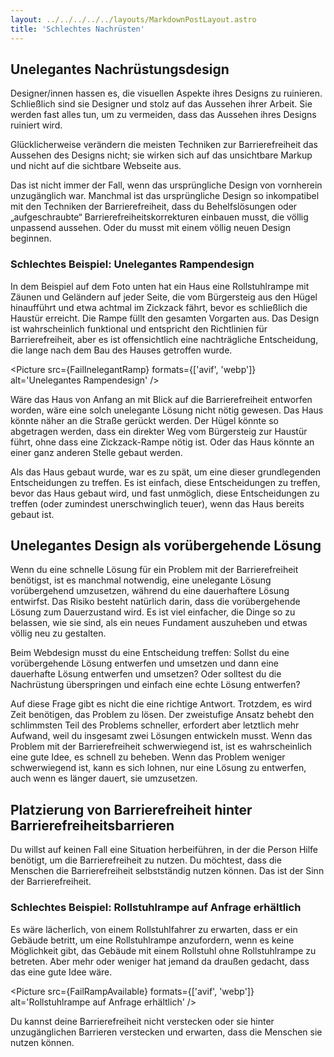 ```yaml
---
layout: ../../../../../layouts/MarkdownPostLayout.astro
title: 'Schlechtes Nachrüsten'
---
```



## Unelegantes Nachrüstungsdesign

Designer/innen hassen es, die visuellen Aspekte ihres Designs zu ruinieren.
Schließlich sind sie Designer und stolz auf das Aussehen ihrer Arbeit. Sie werden
fast alles tun, um zu vermeiden, dass das Aussehen ihres Designs ruiniert wird.

Glücklicherweise verändern die meisten Techniken zur Barrierefreiheit das Aussehen
des Designs nicht; sie wirken sich auf das unsichtbare Markup und nicht auf die
sichtbare Webseite aus.

Das ist nicht immer der Fall, wenn das ursprüngliche Design von vornherein
unzugänglich war. Manchmal ist das ursprüngliche Design so inkompatibel mit den
Techniken der Barrierefreiheit, dass du Behelfslösungen oder „aufgeschraubte“
Barrierefreiheitskorrekturen einbauen musst, die völlig unpassend aussehen.
Oder du musst mit einem völlig neuen Design beginnen.

### Schlechtes Beispiel: Unelegantes Rampendesign

In dem Beispiel auf dem Foto unten hat ein Haus eine Rollstuhlrampe mit Zäunen
und Geländern auf jeder Seite, die vom Bürgersteig aus den Hügel hinaufführt und
etwa achtmal im Zickzack fährt, bevor es schließlich die Haustür erreicht. Die
Rampe füllt den gesamten Vorgarten aus. Das Design ist wahrscheinlich funktional
und entspricht den Richtlinien für Barrierefreiheit, aber es ist offensichtlich
eine nachträgliche Entscheidung, die lange nach dem Bau des Hauses getroffen wurde.

<Picture src={FailInelegantRamp} formats={['avif', 'webp']} alt='Unelegantes Rampendesign' />

Wäre das Haus von Anfang an mit Blick auf die Barrierefreiheit entworfen worden,
wäre eine solch unelegante Lösung nicht nötig gewesen. Das Haus könnte näher an
die Straße gerückt werden. Der Hügel könnte so abgetragen werden, dass ein direkter
Weg vom Bürgersteig zur Haustür führt, ohne dass eine Zickzack-Rampe nötig ist.
Oder das Haus könnte an einer ganz anderen Stelle gebaut werden.

Als das Haus gebaut wurde, war es zu spät, um eine dieser grundlegenden
Entscheidungen zu treffen. Es ist einfach, diese Entscheidungen zu treffen, bevor
das Haus gebaut wird, und fast unmöglich, diese Entscheidungen zu treffen (oder
zumindest unerschwinglich teuer), wenn das Haus bereits gebaut ist.

## Unelegantes Design als vorübergehende Lösung

Wenn du eine schnelle Lösung für ein Problem mit der Barrierefreiheit benötigst,
ist es manchmal notwendig, eine unelegante Lösung vorübergehend umzusetzen,
während du eine dauerhaftere Lösung entwirfst. Das Risiko besteht natürlich darin,
dass die vorübergehende Lösung zum Dauerzustand wird. Es ist viel einfacher, die
Dinge so zu belassen, wie sie sind, als ein neues Fundament auszuheben und etwas
völlig neu zu gestalten.

Beim Webdesign musst du eine Entscheidung treffen: Sollst du eine vorübergehende
Lösung entwerfen und umsetzen und dann eine dauerhafte Lösung entwerfen und
umsetzen? Oder solltest du die Nachrüstung überspringen und einfach eine echte
Lösung entwerfen?

Auf diese Frage gibt es nicht die eine richtige Antwort. Trotzdem, es wird
Zeit benötigen, das Problem zu lösen. Der zweistufige Ansatz behebt den schlimmsten
Teil des Problems schneller, erfordert aber letztlich mehr Aufwand, weil du insgesamt
zwei Lösungen entwickeln musst. Wenn das Problem mit der Barrierefreiheit
schwerwiegend ist, ist es wahrscheinlich eine gute Idee, es schnell zu beheben.
Wenn das Problem weniger schwerwiegend ist, kann es sich lohnen, nur eine Lösung
zu entwerfen, auch wenn es länger dauert, sie umzusetzen.

## Platzierung von Barrierefreiheit hinter Barrierefreiheitsbarrieren

Du willst auf keinen Fall eine Situation herbeiführen, in der die Person Hilfe
benötigt, um die Barrierefreiheit zu nutzen. Du möchtest, dass die Menschen die
Barrierefreiheit selbstständig nutzen können. Das ist der Sinn der Barrierefreiheit.

### Schlechtes Beispiel: Rollstuhlrampe auf Anfrage erhältlich

Es wäre lächerlich, von einem Rollstuhlfahrer zu erwarten, dass er ein Gebäude
betritt, um eine Rollstuhlrampe anzufordern, wenn es keine Möglichkeit gibt,
das Gebäude mit einem Rollstuhl ohne Rollstuhlrampe zu betreten. Aber mehr oder weniger
hat jemand da draußen gedacht, dass das eine gute Idee wäre.

<Picture
  src={FailRampAvailable}
  formats={['avif', 'webp']}
  alt='Rollstuhlrampe auf Anfrage erhältlich'
/>

Du kannst deine Barrierefreiheit nicht verstecken oder sie hinter unzugänglichen
Barrieren verstecken und erwarten, dass die Menschen sie nutzen können.
